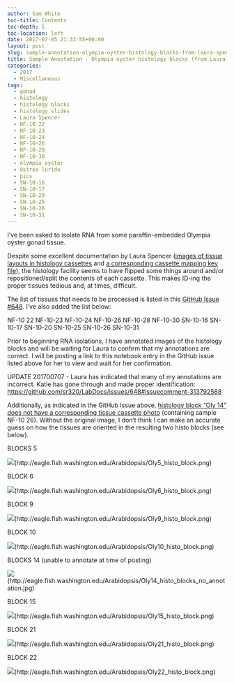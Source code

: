 ```yaml
---
author: Sam White
toc-title: Contents
toc-depth: 5
toc-location: left
date: 2017-07-05 21:33:55+00:00
layout: post
slug: sample-annotation-olympia-oyster-histology-blocks-from-laura-spencer
title: Sample Annotation - Olympia oyster histology blocks (from Laura Spencer)
categories:
  - 2017
  - Miscellaneous
tags:
  - gonad
  - histology
  - histology blocks
  - histology slides
  - Laura Spencer
  - NF-10 22
  - NF-10-23
  - NF-10-24
  - NF-10-26
  - NF-10-28
  - NF-10-30
  - olympia oyster
  - Ostrea lurida
  - pics
  - SN-10-16
  - SN-10-17
  - SN-10-20
  - SN-10-25
  - SN-10-26
  - SN-10-31
---
```


I've been asked to isolate RNA from some paraffin-embedded Olympia oyster gonad tissue.

Despite some excellent documentation by Laura Spencer ([images of tissue layouts in histology cassettes](https://github.com/laurahspencer/LabNotebook/blob/master/_posts/2017-04-20-Prepping-Histology-Samples.md) and [a corresponding cassette mapping key file](https://github.com/laurahspencer/O.lurida_Stress/blob/master/Data/2017-April-HistoKey.pdf)), the histology facility seems to have flipped some things around and/or repositioned/split the contents of each cassette. This makes ID-ing the proper tissues tedious and, at times, difficult.

The list of tissues that needs to be processed is listed in this [GitHub Issue #648](https://github.com/sr320/LabDocs/issues/648). I've also added the list below:

NF-10 22
NF-10-23
NF-10-24
NF-10-26
NF-10-28
NF-10-30
SN-10-16
SN-10-17
SN-10-20
SN-10-25
SN-10-26
SN-10-31

Prior to beginning RNA isolations, I have annotated images of the histology blocks and will be waiting for Laura to confirm that my annotations are correct. I will be posting a link to this notebook entry in the GitHub issue listed above for her to view and wait for her confirmation.

UPDATE 201700707 - Laura has indicated that many of my annotations are incorrect. Katie has gone through and made proper identification: [https://github.com/sr320/LabDocs/issues/648#issuecomment-313792588](https://github.com/sr320/LabDocs/issues/648#issuecomment-313792588)



Additionally, as indicated in the GitHub Issue above, [histology block "Oly 14" does not have a corresponding tissue cassette photo](https://github.com/sr320/LabDocs/issues/648#issuecomment-313213160) (containing sample NF-10 26). Without the original image, I don't think I can make an accurate guess on how the tissues are oriented in the resulting two histo blocks (see below).



BLOCKS 5

![](https://eagle.fish.washington.edu/Arabidopsis/Oly5_histo_block.png)(http://eagle.fish.washington.edu/Arabidopsis/Oly5_histo_block.png)



BLOCK 6

![](https://eagle.fish.washington.edu/Arabidopsis/Oly6_histo_block.png)(http://eagle.fish.washington.edu/Arabidopsis/Oly6_histo_block.png)





BLOCK 9

![](https://eagle.fish.washington.edu/Arabidopsis/Oly9_histo_block.png)(http://eagle.fish.washington.edu/Arabidopsis/Oly9_histo_block.png)





BLOCK 10

![](https://eagle.fish.washington.edu/Arabidopsis/Oly10_histo_block.png)(http://eagle.fish.washington.edu/Arabidopsis/Oly10_histo_block.png)





BLOCKS 14 (unable to annotate at time of posting)

![](https://eagle.fish.washington.edu/Arabidopsis/Oly14_histo_blocks_no_annotation.jpg)(http://eagle.fish.washington.edu/Arabidopsis/Oly14_histo_blocks_no_annotation.jpg)







BLOCK 15

![](https://eagle.fish.washington.edu/Arabidopsis/Oly15_histo_block.png)(http://eagle.fish.washington.edu/Arabidopsis/Oly15_histo_block.png)







BLOCK 21

![](https://eagle.fish.washington.edu/Arabidopsis/Oly21_histo_block.png)(http://eagle.fish.washington.edu/Arabidopsis/Oly21_histo_block.png)









BLOCK 22

![](https://eagle.fish.washington.edu/Arabidopsis/Oly22_histo_block.png)(http://eagle.fish.washington.edu/Arabidopsis/Oly22_histo_block.png)

